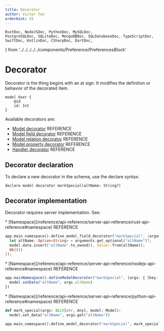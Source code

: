 ```yaml
---
title: Decorator
author: Victor Teo
orderHint: 35
---
```


    RustDoc, NodeJSDoc, PythonDoc, MySQLDoc,
    PostgreSQLDoc, SQLiteDoc, MongoDBDoc, SQLDatabaseDoc, TypeScriptDoc,
    SwiftDoc, KotlinDoc, CSharpDoc, DartDoc,
} from '../../../../../components/Preference/PreferencesBlock'

# Decorator

Decorator is the thing begins with an at sign. It modifies the definition or 
behavior of the decorated item. 

```teo showLineNumbers /@id/
model User {
    @id
    id: Int
}
```

Available decorators are:

* [Model decorator](/reference/api-reference/schema-reference#model-decorators) 
<span className="concept">REFERENCE</span>
* [Model field decorator](/reference/api-reference/schema-reference#model-field-decorators) 
<span className="concept">REFERENCE</span>
* [Model relation decorator](/reference/api-reference/schema-reference#model-relation-decorators) 
<span className="concept">REFERENCE</span>
* [Model property decorator](/reference/api-reference/schema-reference#model-property-decorators) 
<span className="concept">REFERENCE</span>
* [Handler decorator](/reference/api-reference/schema-reference#handler-decorators) <span className="concept">REFERENCE</span>

## Decorator declaration

To declare a new decorator in the schema, use the declare syntax:

```teo
declare model decorator markSpecial(altName: String?)
```

## Decorator implementation

Decorator requires server implementation. See:

<RustDoc>
* [Namespace](/reference/api-reference/server-api-reference/rust-api-reference#namespace)
<span className="concept">REFERENCE</span>

```rust showLineNumbers
app.main_namespace().define_model_field_decorator("markSpecial", |arguments: Arguments, model: &mut Model| {
  let altName: Option<String> = arguments.get_optional("altName")?;
  model.data.insert("altName".to_owned(), Value::from(altName));
  Ok(())
});
```
</RustDoc>
<NodeJSDoc>
* [Namespace](/reference/api-reference/server-api-reference/nodejs-api-reference#namespace)
<span className="concept">REFERENCE</span>

```ts showLineNumbers
app.mainNamespace().defineModelDecorator("markSpecial", (args: { [key: string]: any }, model: Model) => {
  model.setData("altName", args.altName)
})
```
</NodeJSDoc>
<PythonDoc>
* [Namespace](/reference/api-reference/server-api-reference/python-api-reference#namespace)
<span className="concept">REFERENCE</span>

```python showLineNumbers
def mark_special(args: dict[str, Any], model: Model):
  model.set_data("altName", args.get("altName"))

app.main_namespace().define_model_decorator("markSpecial", mark_special)
```
</PythonDoc>

<PrevNext />
